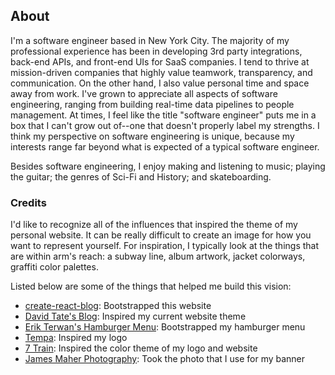 
<article className={styles.container}>

<div className={styles.Document}>

# About

I'm a software engineer based in New York City. The majority of my professional experience has been in developing 3rd party integrations, back-end APIs, and front-end UIs for SaaS companies. I tend to thrive at mission-driven companies that highly value teamwork, transparency, and communication. On the other hand, I also value personal time and space away from work. I've grown to appreciate all aspects of software engineering, ranging from building real-time data pipelines to people management. At times, I feel like the title "software engineer" puts me in a box that I can't grow out of--one that doesn't properly label my strengths. I think my perspective on software engineering is unique, because my interests range far beyond what is expected of a typical software engineer.

Besides software engineering, I enjoy making and listening to music; playing the guitar; the genres of Sci-Fi and History; and skateboarding.

### Credits

I'd like to recognize all of the influences that inspired the theme of my personal website. It can be really difficult to create an image for how you want to represent yourself. For inspiration, I typically look at the things that are within arm's reach: a subway line, album artwork, jacket colorways, graffiti color palettes. 

Listed below are some of the things that helped me build this vision:

- [create-react-blog](https://github.com/jamesknelson/create-react-blog): Bootstrapped this website
- [David Tate's Blog](https://blog.davidtate.org/): Inspired my current website theme
- [Erik Terwan's Hamburger Menu](https://codepen.io/Joanc/pen/XYYZdE): Bootstrapped my hamburger menu
- [Tempa](http://www.tempa.co.uk/): Inspired my logo
- [7 Train](http://web.mta.info/nyct/service/sevenlin.htm): Inspired the color theme of my logo and website
- [James Maher Photography](https://www.jamesmaherphotography.com/subway-system-photography/): Took the photo that I use for my banner

</div>

</article>